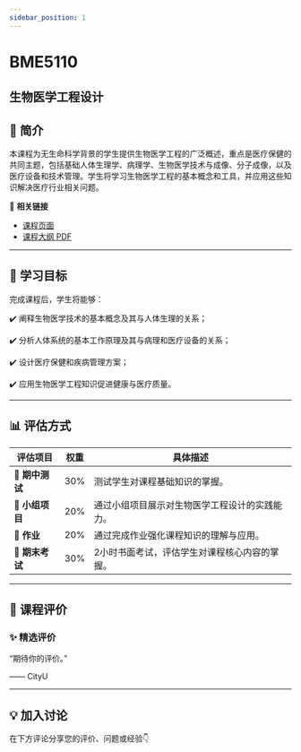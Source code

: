```yaml
---
sidebar_position: 1
---
```


# BME5110
## 生物医学工程设计

## **📘 简介**
本课程为无生命科学背景的学生提供生物医学工程的广泛概述，重点是医疗保健的共同主题，包括基础人体生理学、病理学、生物医学技术与成像、分子成像，以及医疗设备和技术管理。学生将学习生物医学工程的基本概念和工具，并应用这些知识解决医疗行业相关问题。

🔗 **相关链接**
- [课程页面](https://www.cityu.edu.hk/catalogue/pg/202526/course/BME5110.htm)
- [课程大纲 PDF](https://www.cityu.edu.hk/catalogue/pg/202526/course/BME5110.pdf)

---

## **🎯 学习目标**

完成课程后，学生将能够：

✔️ 阐释生物医学技术的基本概念及其与人体生理的关系；

✔️ 分析人体系统的基本工作原理及其与病理和医疗设备的关系；

✔️ 设计医疗保健和疾病管理方案；

✔️ 应用生物医学工程知识促进健康与医疗质量。

---

## **📊 评估方式**

| **评估项目**          | **权重** | **具体描述**                                                                                       |
|----------------------|---------|---------------------------------------------------------------------------------------------------|
| **📄 期中测试**        | 30%     | 测试学生对课程基础知识的掌握。                                                                     |
| **📝 小组项目**        | 20%     | 通过小组项目展示对生物医学工程设计的实践能力。                                                     |
| **📄 作业**           | 20%     | 通过完成作业强化课程知识的理解与应用。                                                             |
| **📄 期末考试**        | 30%     | 2小时书面考试，评估学生对课程核心内容的掌握。                                                      |

---

## **💬 课程评价**

### ✨ **精选评价**
<div className={commentStyles.commentBox}>
    <p className={commentStyles.commentText}>
        “期待你的评价。”
    </p>
    <p className={commentStyles.commentAuthor}>—— CityU</p>
</div>

---

## **💡 加入讨论**

在下方评论分享您的评价、问题或经验👇
<Utterances />